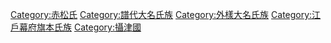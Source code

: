 [[Category:赤松氏|Category:赤松氏]]
[[Category:譜代大名氏族|Category:譜代大名氏族]]
[[Category:外樣大名氏族|Category:外樣大名氏族]]
[[Category:江戶幕府旗本氏族|Category:江戶幕府旗本氏族]]
[[Category:攝津國|Category:攝津國]]